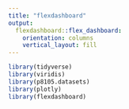 ```yaml
---
title: "flexdashboard"
output: 
  flexdashboard::flex_dashboard:
    orientation: columns
    vertical_layout: fill
---
```


```r
library(tidyverse)
library(viridis)
library(p8105.datasets)
library(plotly)
library(flexdashboard)
```


